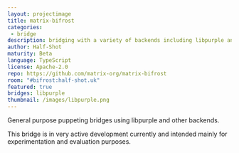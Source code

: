 ```yaml
---
layout: projectimage
title: matrix-bifrost
categories: 
 - bridge
description: bridging with a variety of backends including libpurple and xmpp.js
author: Half-Shot
maturity: Beta
language: TypeScript
license: Apache-2.0
repo: https://github.com/matrix-org/matrix-bifrost
room: "#bifrost:half-shot.uk"
featured: true
bridges: libpurple
thumbnail: /images/libpurple.png
---
```


General purpose puppeting bridges using libpurple and other backends.

This bridge is in very active development currently and intended mainly for experimentation and evaluation purposes.
